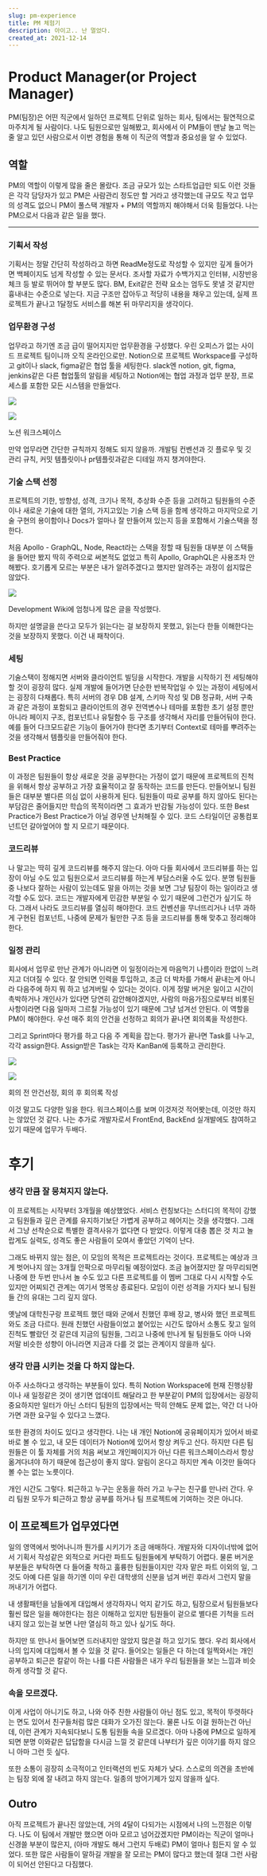 ```yaml
---
slug: pm-experience
title: PM 체험기
description: 아이고.. 난 멀었다.
created_at: 2021-12-14
---
```


# Product Manager(or Project Manager)

PM(팀장)은 어떤 직군에서 일하던 프로젝트 단위로 일하는 회사, 팀에서는 필연적으로 마주치게 될 사람이다. 나도 팀원으로만 일해봤고,
회사에서 이 PM들이 맨날 놀고 먹는 줄 알고 있던 사람으로서 이번 경험을 통해 이 직군의 역할과 중요성을 알 수 있었다.

## 역할

PM의 역할이 이렇게 많을 줄은 몰랐다. 조금 규모가 있는 스타트업급만 되도 이런 것들은 각각 담당자가 있고 PM은 사람관리 정도만 할
거라고 생각했는데 규모도 작고 업무의 성격도 없으니 PM이 풀스택 개발자 + PM의 역할까지 해야해서 더욱 힘들었다. 나는 PM으로서 다음과
같은 일을 했다.

---

### 기획서 작성

기획서는 정말 간단히 작성하라고 하면 ReadMe정도로 작성할 수 있지만 깊게 들어가면 백페이지도 넘게 작성할 수 있는 문서다. 조사할
자료가 수백가지고 인터뷰, 시장반응 체크 등 발로 뛰어야 할 부분도 많다. BM, Exit같은 전략 요소는 엄두도 못낼 것 같지만 흉내내는
수준으로 넣는다. 지금 구조만 잡아두고 적당히 내용을 채우고 있는데, 실제 프로젝트가 끝나고 1달정도 서비스를 해본 뒤 마무리지을 생각이다.

### 업무환경 구성

업무라고 하기엔 조금 급이 떨어지지만 업무환경을 구성했다. 우린 오피스가 없는 사이드 프로젝트 팀이니까 오직 온라인으로만. Notion으로
프로젝트 Workspace를 구성하고 git이나 slack, figma같은 협업 툴을 세팅한다. slack엔 notion, git,
figma, jenkins같은 다른 협업툴의 알림을 세팅하고 Notion에는 협업 과정과 업무 분장, 프로세스를 포함한 모든 시스템을
만들었다.

![](http://t1.daumcdn.net/brunch/service/user/aVyy/image/3PEhz9iWfjZBIvgrxrPhkPo_89I.png)

![](http://t1.daumcdn.net/brunch/service/user/aVyy/image/6NMZbw_PF0VSoUhv6tVQNh8_yN0.png)

노션 워크스페이스

만약 업무라면 간단한 규칙까지 정해도 되지 않을까. 개발팀 컨벤션과 깃 플로우 및 깃 관리 규칙, 커밋 템플릿이나 pr템플릿과같은 디테일
까지 챙겨야한다.

### 기술 스택 선정

프로젝트의 기한, 방향성, 성격, 크기나 목적, 추상화 수준 등을 고려하고 팀원들의 수준이나 새로운 기술에 대한 열의, 가지고있는 기술 스택
등을 함께 생각하고 마지막으로 기술 구현의 용이함이나 Docs가 얼마나 잘 만들어져 있는지 등을 포함해서 기술스택을 정한다.

처음 Apollo - GraphQL, Node, React라는 스택을 정할 때 팀원들 대부분 이 스택들을 들어만 봤지 딱히 주력으로 써본적도
없었고 특히 Apollo, GraphQL은 사용조차 안해봤다. 호기롭게 모르는 부분은 내가 알려주겠다고 했지만 알려주는 과정이 쉽지많은
않았다.

![](http://t1.daumcdn.net/brunch/service/user/aVyy/image/ysBl0tY0dbB-_yLzgWv4UJL0V3w.png)

Development Wiki에 엄청나게 많은 글을 작성했다.

하지만 설명글을 쓴다고 모두가 읽는다는 걸 보장하지 못했고, 읽는다 한들 이해한다는 것을 보장하지 못했다. 이건 내 패착이다.

### 세팅

기술스택이 정해지면 서버와 클라이언트 빌딩을 시작한다. 개발을 시작하기 전 세팅해야할 것이 굉장히 많다. 실제 개발에 들어가면 단순한
반복작업일 수 있는 과정이 세팅에서는 굉장히 다채롭다. 특히 서버의 경우 DB 설계, 스키마 작성 및 DB 정규화, 서버 구축과 같은 과정이
포함되고 클라이언트의 경우 전역변수나 테마를 포함한 초기 설정 뿐만 아니라 페이지 구조, 컴포넌트나 유틸함수 등 구조를 생각해서 자리를
만들어둬야 한다. 예를 들어 다크모드같은 기능이 들어가야 한다면 초기부터 Context로 테마를 뿌려주는 것을 생각해서 템플릿을 만들어줘야
한다.

### Best Practice

이 과정은 팀원들이 항상 새로운 것을 공부한다는 가정이 없기 때문에 프로젝트의 진척을 위해서 항상 공부하고 가장 효율적이고 잘 동작하는
코드를 만든다. 만들어보니 팀원들은 대부분 별다른 의심 없이 사용하게 된다. 팀원들이 따로 공부를 하지 않아도 된다는 부담감은 줄어들지만
학습의 목적이라면 그 효과가 반감될 가능성이 있다. 또한 Best Practice가 Best Practice가 아닐 경우엔 난처해질 수
있다. 코드 스타일이던 공통컴포넌트던 갈아엎어야 할 지 모르기 때문이다.

### 코드리뷰

나 말고는 딱히 깊게 코드리뷰를 해주지 않는다. 아마 다들 회사에서 코드리뷰를 하는 입장이 아닐 수도 있고 팀원으로서 코드리뷰를 하는게
부담스러울 수도 있다. 분명 팀원들 중 나보다 잘하는 사람이 있는데도 말을 아끼는 것을 보면 그냥 팀장이 하는 일이라고 생각할 수도 있다.
코드는 개발자에게 민감한 부분일 수 있기 때문에 그런건가 싶기도 하다. 그래서 나라도 코드리뷰를 열심히 해야한다. 코드 컨벤션을 무너뜨리거나
너무 과하게 구현된 컴포넌트, 나중에 문제가 될만한 구조 등을 코드리뷰를 통해 맞추고 정리해야한다.

### 일정 관리

회사에서 업무로 만난 관계가 아니라면 이 일정이라는게 마음먹기 나름이라 한없이 느려지고 더뎌질 수 있다. 잘 안되면 인력을 투입하고, 조금
더 박차를 가해서 끝내는게 아니라 다음주에 하지 뭐 하고 넘겨버릴 수 있다는 것이다. 이게 정말 버거운 일이고 시간이 촉박하거나 개인사가
있다면 당연히 감안해야겠지만, 사람의 마음가짐으로부터 비롯된 사항이라면 다음 일마저 그르칠 가능성이 있기 때문에 그냥 넘겨선 안된다. 이
역할을 PM이 해야한다. 우선 매주 회의 안건을 선정하고 회의가 끝나면 회의록을 작성한다.

그리고 Sprint마다 평가를 하고 다음 주 계획을 잡는다. 평가가 끝나면 Task를 나누고, 각각 assign한다. Assign받은
Task는 각자 KanBan에 등록하고 관리한다.

![](http://t1.daumcdn.net/brunch/service/user/aVyy/image/tLTUc17-8FRQANw2MrAi0pAuuQE.png)

![](http://t1.daumcdn.net/brunch/service/user/aVyy/image/A7iir5_5QFFhhCEgCbzAGiMKTZI.png)

회의 전 안건선정, 회의 후 회의록 작성

이것 말고도 다양한 일을 한다. 워크스페이스를 보며 이것저것 적어봣는데, 이것만 하지는 않았던 것 같다. 나는 추가로 개발자로서
FrontEnd, BackEnd 실개발에도 참여하고 있기 때문에 업무가 두배다.

# 후기

### 생각 만큼 잘 뭉쳐지지 않는다.

이 프로젝트는 시작부터 3개월을 예상했었다. 서비스 런칭보다는 스터디의 목적이 강했고 팀원들과 깊은 관계를 유지하기보단 가볍게 공부하고
헤어지는 것을 생각했다. 그래서 그냥 선착순으로 특별한 결격사유가 없다면 다 받았다. 이렇게 대충 뽑은 것 치고 놀랍게도 실력도, 성격도
좋은 사람들이 모여서 좋았던 기억이 난다.

그래도 바뀌지 않는 점은, 이 모임의 목적은 프로젝트라는 것이다. 프로젝트는 예상과 크게 벗어나지 않는 3개월 안팍으로 마무리될 예정이었다.
조금 늘어졌지만 잘 마무리되면 나중에 한 두번 만나서 놀 수도 있고 다른 프로젝트를 이 멤버 그대로 다시 시작할 수도 있지만 어찌되건 관계는
여기서 명목상 종료된다. 모임이 이런 성격을 가지다 보니 팀원들 간의 유대는 그리 깊지 않다.

옛날에 대학친구랑 프로젝트 했던 때와 군에서 친했던 후배 장교, 병사와 했던 프로젝트와도 조금 다르다. 원래 친했던 사람들이었고 붙어있는
시간도 많아서 소통도 잦고 일의 진척도 빨랐던 것 같은데 지금의 팀원들, 그리고 나중에 만나게 될 팀원들도 아마 나와 저말 비슷한 성향이
아니라면 지금과 다를 것 없는 관계이지 않을까 싶다.

### 생각 만큼 시키는 것을 다 하지 않는다.

아주 사소하다고 생각하는 부분들이 있다. 특히 Notion Workspace에 현재 진행상황이나 새 일정같은 것이 생기면 업데이트 해달라고
한 부분같이 PM의 입장에서는 굉장히 중요하지만 일터가 아닌 스터디 팀원의 입장에서는 딱히 안해도 문제 없는, 약간 더 나아가면 과한 요구일
수 있다고 느꼈다.

또한 환경의 차이도 있다고 생각한다. 나는 내 개인 Notion에 공유페이지가 있어서 바로바로 볼 수 있고, 내 모든 데이터가 Notion에
있어서 항상 켜두고 산다. 하지만 다른 팀원들은 이 툴 자체를 거의 처음 써보고 개인페이지가 아닌 다른 워크스페이스라서 항상 옮겨다녀야 하기
때문에 접근성이 좋지 않다. 알림이 온다고 하지만 계속 이것만 들여다 볼 수는 없는 노릇이다.

개인 시간도 그렇다. 퇴근하고 누구는 운동을 하러 가고 누구는 친구를 만나러 간다. 우리 팀원 모두가 퇴근하고 항상 공부를 하거나 팀
프로젝트에 기여하는 것은 아니다.

## 이 프로젝트가 업무였다면

일의 영역에서 벗어나니까 뭔가를 시키기가 조금 애매하다. 개발자와 디자이너밖에 없어서 기획서 작성같은 외적으로 커다란 파트도 팀원들에게
부탁하기 어렵다. 물론 버거운 부분들은 부탁하면 다 들어줄 착하고 훌륭한 팀원들이지만 각자 맡은 파트 이외의 일, 그것도 아예 다른 일을
하기엔 이미 우린 대학생의 신분을 넘겨 버린 후라서 그런지 말을 꺼내기가 어렵다.

내 생활패턴을 남들에게 대입해서 생각하자니 억지 같기도 하고, 팀장으로서 팀원들보다 훨씬 많은 일을 해야한다는 점은 이해하고 있지만 팀원들이
겉으로 별다른 기척을 드러내지 않고 있는걸 보면 나만 열심히 하고 있나 싶기도 하다.

하지만 또 만나서 들어보면 드러내지만 않았지 많은걸 하고 있기도 했다. 우리 회사에서 나의 입지에 대입해서 볼 수 있을 것 같다. 들어오는
일들은 다 하는데 일찍와서는 개인공부하고 퇴근은 칼같이 하는 나를 다른 사람들은 내가 우리 팀원들을 보는 느낌과 비슷하게 생각할 것 같다.

### 속을 모르겠다.

이게 사업이 아니기도 하고, 나와 아주 친한 사람들이 아닌 점도 있고, 목적이 뚜렷하다는 면도 있어서 친구들처럼 많은 대화가 오가진 않는다.
물론 나도 이걸 원하는건 아닌데, 이런 관계가 지속되다보니 도통 팀원들 속을 모르겠다. 아마 나중에 PM으로 일하게되면 분명 이와같은
답답함을 다시금 느낄 것 같은데 나부터가 깊은 이야기를 하지 않으니 아마 그런 듯 싶다.

또한 소통이 굉장히 소극적이고 인터랙션의 빈도 자체가 낮다. 스스로의 의견을 초반에는 팀장 외에 잘 내려고 하지 않는다. 일종의 방어기제가
있지 않을까 싶다.

## Outro

아직 프로젝트가 끝나진 않았는데, 거의 4달이 다되가는 시점에서 나의 느낀점은 이렇다. 나도 이 팀에서 개발만 했으면 아마 모르고
넘어갔겠지만 PM이라는 직군이 얼마나 신경쓸 부분이 많은지, (아마 개발도 해서 그런지 두배로) PM이 얼마나 힘든지 알 수 있었다. 또한
많은 사람들이 말하길 개발을 잘 모르는 PM이 많다고 했는데 절대 그런 사람이 되어선 안된다고 다짐했다.
